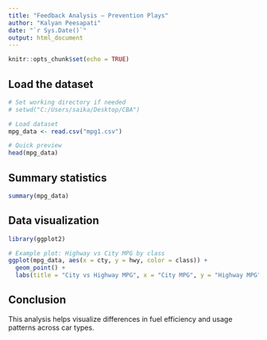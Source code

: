 ```yaml
---
title: "Feedback Analysis – Prevention Plays"
author: "Kalyan Peesapati"
date: "`r Sys.Date()`"
output: html_document
---
```


```r
knitr::opts_chunk$set(echo = TRUE)
```

## Load the dataset

```r
# Set working directory if needed
# setwd("C:/Users/saika/Desktop/CBA")

# Load dataset
mpg_data <- read.csv("mpg1.csv")

# Quick preview
head(mpg_data)
```

## Summary statistics

```r
summary(mpg_data)
```

## Data visualization

```r
library(ggplot2)

# Example plot: Highway vs City MPG by class
ggplot(mpg_data, aes(x = cty, y = hwy, color = class)) +
  geom_point() +
  labs(title = "City vs Highway MPG", x = "City MPG", y = "Highway MPG")
```

## Conclusion

This analysis helps visualize differences in fuel efficiency and usage patterns across car types.
